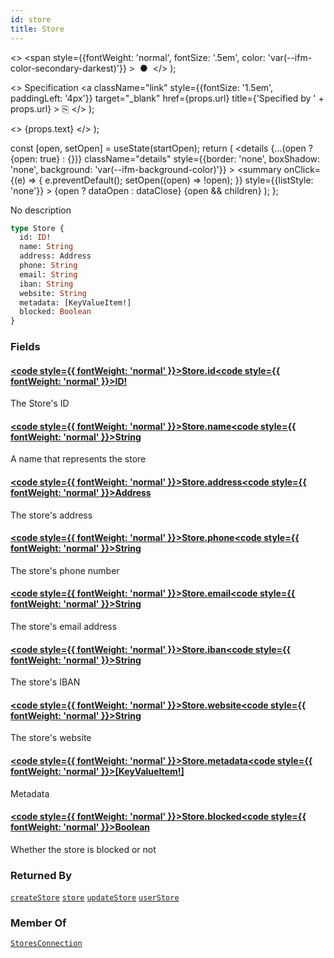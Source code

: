 ```yaml
---
id: store
title: Store
---
```


  <>
    <span
      style={{fontWeight: 'normal', fontSize: '.5em', color: 'var(--ifm-color-secondary-darkest)'}}
    >
      &nbsp;●&nbsp;
    </span>
  </>
);

  <>
    Specification
    <a
      className="link"
      style={{fontSize: '1.5em', paddingLeft: '4px'}}
      target="_blank"
      href={props.url}
      title={'Specified by ' + props.url}
    >
      ⎘
    </a>
  </>
);

  <>
    <span className={props.class}>{props.text}</span>
  </>
);


  const [open, setOpen] = useState(startOpen);
  return (
    <details
      {...(open ? {open: true} : {})}
      className="details"
      style={{border: 'none', boxShadow: 'none', background: 'var(--ifm-background-color)'}}
    >
      <summary
        onClick={(e) => {
          e.preventDefault();
          setOpen((open) => !open);
        }}
        style={{listStyle: 'none'}}
      >
        {open ? dataOpen : dataClose}
      </summary>
      {open && children}
    </details>
  );
};

No description

```graphql
type Store {
  id: ID!
  name: String
  address: Address
  phone: String
  email: String
  iban: String
  website: String
  metadata: [KeyValueItem!]
  blocked: Boolean
}
```

### Fields

#### [<code style={{ fontWeight: 'normal' }}>Store.<b>id</b></code>](#)<Bullet />[<code style={{ fontWeight: 'normal' }}><b>ID!</b></code>](/docs/apis/graphql/types/scalars/id.mdx) <Badge class="badge badge--secondary badge--non_null" text="non-null"/> <Badge class="badge badge--secondary " text="scalar"/>

The Store's ID

#### [<code style={{ fontWeight: 'normal' }}>Store.<b>name</b></code>](#)<Bullet />[<code style={{ fontWeight: 'normal' }}><b>String</b></code>](/docs/apis/graphql/types/scalars/string.mdx) <Badge class="badge badge--secondary " text="scalar"/>

A name that represents the store

#### [<code style={{ fontWeight: 'normal' }}>Store.<b>address</b></code>](#)<Bullet />[<code style={{ fontWeight: 'normal' }}><b>Address</b></code>](/docs/apis/graphql/types/objects/address.mdx) <Badge class="badge badge--secondary " text="object"/>

The store's address

#### [<code style={{ fontWeight: 'normal' }}>Store.<b>phone</b></code>](#)<Bullet />[<code style={{ fontWeight: 'normal' }}><b>String</b></code>](/docs/apis/graphql/types/scalars/string.mdx) <Badge class="badge badge--secondary " text="scalar"/>

The store's phone number

#### [<code style={{ fontWeight: 'normal' }}>Store.<b>email</b></code>](#)<Bullet />[<code style={{ fontWeight: 'normal' }}><b>String</b></code>](/docs/apis/graphql/types/scalars/string.mdx) <Badge class="badge badge--secondary " text="scalar"/>

The store's email address

#### [<code style={{ fontWeight: 'normal' }}>Store.<b>iban</b></code>](#)<Bullet />[<code style={{ fontWeight: 'normal' }}><b>String</b></code>](/docs/apis/graphql/types/scalars/string.mdx) <Badge class="badge badge--secondary " text="scalar"/>

The store's IBAN

#### [<code style={{ fontWeight: 'normal' }}>Store.<b>website</b></code>](#)<Bullet />[<code style={{ fontWeight: 'normal' }}><b>String</b></code>](/docs/apis/graphql/types/scalars/string.mdx) <Badge class="badge badge--secondary " text="scalar"/>

The store's website

#### [<code style={{ fontWeight: 'normal' }}>Store.<b>metadata</b></code>](#)<Bullet />[<code style={{ fontWeight: 'normal' }}><b>[KeyValueItem!]</b></code>](/docs/apis/graphql/types/objects/key-value-item.mdx) <Badge class="badge badge--secondary " text="list"/> <Badge class="badge badge--secondary " text="object"/>

Metadata

#### [<code style={{ fontWeight: 'normal' }}>Store.<b>blocked</b></code>](#)<Bullet />[<code style={{ fontWeight: 'normal' }}><b>Boolean</b></code>](/docs/apis/graphql/types/scalars/boolean.mdx) <Badge class="badge badge--secondary " text="scalar"/>

Whether the store is blocked or not

### Returned By

[`createStore`](/docs/apis/graphql/operations/mutations/create-store.mdx) <Badge class="badge badge--secondary badge--relation" text="mutation"/><Bullet />[`store`](/docs/apis/graphql/operations/queries/store.mdx) <Badge class="badge badge--secondary badge--relation" text="query"/><Bullet />[`updateStore`](/docs/apis/graphql/operations/mutations/update-store.mdx) <Badge class="badge badge--secondary badge--relation" text="mutation"/><Bullet />[`userStore`](/docs/apis/graphql/operations/queries/user-store.mdx) <Badge class="badge badge--secondary badge--relation" text="query"/>

### Member Of

[`StoresConnection`](/docs/apis/graphql/types/objects/stores-connection.mdx) <Badge class="badge badge--secondary badge--relation" text="object"/>
